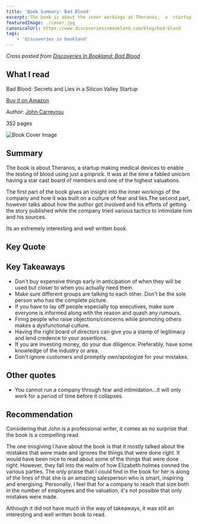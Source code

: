 ```yaml
---
title: 'Book Summary: Bad Blood'
excerpt: The book is about the inner workings at Theranos,  a  startup making medical devices to enable the testing of blood using just a pinprick.
featuredImage: ./cover.jpg
canonicalUrl: https://www.discoveriesinbookland.com/blog/bad-blood
tags:
    - 'discoveries in bookland'
---
```


_Cross posted from [Discoveries In Bookland: Bad Blood](https://www.discoveriesinbookland.com/blog/bad-blood)_

## What I read

Bad Blood: Secrets and Lies in a Silicon Valley Startup

[Buy it on Amazon](https://www.amazon.com/Bad-Blood-Secrets-Silicon-Startup/dp/152473165X)

Author: [John Carreyrou](https://en.wikipedia.org/wiki/John_Carreyrou)

352 pages

![Book Cover Image](./cover.jpg)

## Summary

The book is about Theranos, a startup making medical devices to enable the testing of blood using just a pinprick. It was at the time a fabled unicorn having a star cast board of members and one of the highest valuations.

The first part of the book gives an insight into the inner workings of the company and how it was built on a culture of fear and lies.The second part, however talks about how the author got involved and his efforts of getting the story published while the company tried various tactics to intimidate him and his sources.

Its an extremely interesting and well written book.

## Key Quote

<Quote
    quote="This is what happens when you work to change things. First they think you're crazy, then they fight you, and then all of a sudden you change the world."
    author="Elizabeth Holmes"
/>

## Key Takeaways

-   Don't buy expensive things early in anticipation of when they will be used but closer to when you actually need them.
-   Make sure different groups are talking to each other. Don't be the sole person who has the complete picture.
-   If you have to lay off people especially top executives, make sure everyone is informed along with the reason and quash any rumours.
-   Firing people who raise objections/concerns while promoting others makes a dysfunctional culture.
-   Having the right board of directors can give you a stamp of legitimacy and lend credence to your assertions.
-   If you are investing money, do your due diligence. Preferably, have some knowledge of the industry or area.
-   Don't ignore customers and promptly own/apologize for your mistakes.

## Other quotes

-   You cannot run a company through fear and intimidation...it will only work for a period of time before it collapses.

## Recommendation

Considering that John is a professional writer, it comes as no surprise that the book is a compelling read.

The one misgiving I have about the book is that it mostly talked about the mistakes that were made and ignores the things that were done right. It would have been nice to read about some of the things that were done right. However, they fall into the realm of how Elizabeth holmes conned the various parties. The only praise that I could find in the book for her is along of the lines of that she is an amazing salesperson who is smart, inspiring and energising. Personally, I feel that for a company to reach that size both in the number of employees and the valuation, it's not possible that only mistakes were made.

Although it did not have much in the way of takeaways, it was still an interesting and well written book to read.
